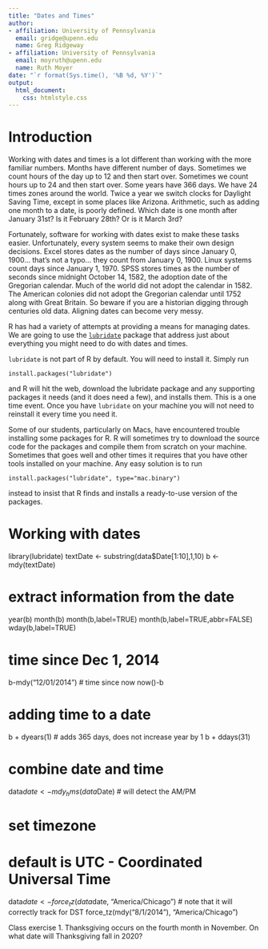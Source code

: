 ```yaml
---
title: "Dates and Times"
author:
- affiliation: University of Pennsylvania
  email: gridge@upenn.edu
  name: Greg Ridgeway
- affiliation: University of Pennsylvania
  email: moyruth@upenn.edu
  name: Ruth Moyer
date: "`r format(Sys.time(), '%B %d, %Y')`"
output:
  html_document:
    css: htmlstyle.css
---
```

<!-- HTML YAML header Ctrl-Shift-C to comment/uncomment -->

<!-- --- -->
<!-- title: "Dates and Times" -->
<!-- author: -->
<!-- - Greg Ridgeway (gridge@upenn.edu) -->
<!-- - Ruth Moyer (moyruth@upenn.edu) -->
<!-- date: "`r format(Sys.time(), '%B %d, %Y')`" -->
<!-- output: -->
<!--   pdf_document: -->
<!--     latex_engine: pdflatex -->
<!--   html_document: default -->
<!-- fontsize: 11pt -->
<!-- fontfamily: mathpazo -->
<!-- --- -->
<!-- PDF YAML header Ctrl-Shift-C to comment/uncomment -->


# Introduction

Working with dates and times is a lot different than working with the more familiar numbers. Months have different number of days. Sometimes we count hours of the day up to 12 and then start over. Sometimes we count hours up to 24 and then start over. Some years have 366 days. We have 24 times zones around the world. Twice a year we switch clocks for Daylight Saving Time, except in some places like Arizona. Arithmetic, such as adding one month to a date, is poorly defined. Which date is one month after January 31st? Is it February 28th? Or is it March 3rd?

Fortunately, software for working with dates exist to make these tasks easier. Unfortunately, every system seems to make their own design decisions. Excel stores dates as the number of days since January 0, 1900... that's not a typo... they count from January 0, 1900. Linux systems count days since January 1, 1970. SPSS stores times as the number of seconds since midnight October 14, 1582, the adoption date of the Gregorian calendar. Much of the world did not adopt the calendar in 1582. The American colonies did not adopt the Gregorian calendar until 1752 along with Great Britain. So beware if you are a historian digging through centuries old data. Aligning dates can become very messy.

R has had a variety of attempts at providing a means for managing dates. We are going to use the [`lubridate`](http://www.jstatsoft.org/v40/i03/paper) package that address just about everything you might need to do with dates and times. 

`lubridate` is not part of R by default. You will need to install it. Simply run
```
install.packages("lubridate")
```
and R will hit the web, download the lubridate package and any supporting packages it needs (and it does need a few), and installs them. This is a one time event. Once you have `lubridate` on your machine you will not need to reinstall it every time you need it.

Some of our students, particularly on Macs, have encountered trouble installing some packages for R. R will sometimes try to download the source code for the packages and compile them from scratch on your machine. Sometimes that goes well and other times it requires that you have other tools installed on your machine. Any easy solution is to run
```
install.packages("lubridate", type="mac.binary")
```
instead to insist that R finds and installs a ready-to-use version of the packages.




# Working with dates
library(lubridate)
textDate <- substring(data$Date[1:10],1,10)
b <- mdy(textDate)


# extract information from the date
year(b)
month(b)
month(b,label=TRUE)
month(b,label=TRUE,abbr=FALSE)
wday(b,label=TRUE)

# time since Dec 1, 2014
b-mdy("12/01/2014")
# time since now
now()-b

# adding time to a date
b + dyears(1) # adds 365 days, does not increase year by 1
b + ddays(31)

# combine date and time
data$date <- mdy_hms(data$Date) # will detect the AM/PM

# set timezone
#   default is UTC - Coordinated Universal Time
data$date <- force_tz(data$date, "America/Chicago")
# note that it will correctly track for DST
force_tz(mdy("8/1/2014"), "America/Chicago")

Class exercise
1. Thanksgiving occurs on the fourth month in November. On what date will 
   Thanksgiving fall in 2020?
